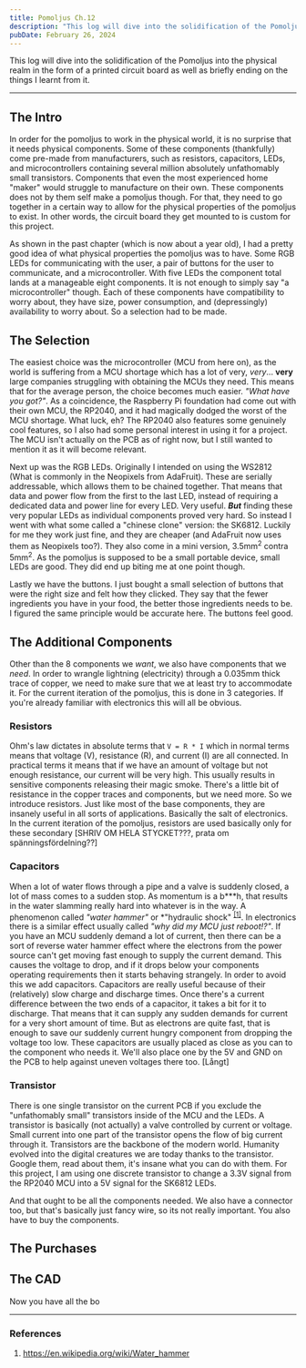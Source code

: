 ```yaml
---
title: Pomoljus Ch.12
description: "This log will dive into the solidification of the Pomoljus into the physical realm in the form of a printed circuit board as well as briefly ending on the things I learnt from it."
pubDate: February 26, 2024
---
```


This log will dive into the solidification of the Pomoljus into the physical realm in the form of a printed circuit board as well as briefly ending on the things I learnt from it. 

---

## The Intro

In order for the pomoljus to work in the physical world, it is no surprise that it needs physical components. Some of these components (thankfully) come pre-made from manufacturers, such as resistors, capacitors, LEDs, and microcontrollers containing several million absolutely unfathomably small transistors. Components that even the most experienced home "maker" would struggle to manufacture on their own. These components does not by them self make a pomoljus though. For that, they need to go together in a certain way to allow for the physical properties of the pomoljus to exist. In other words, the circuit board they get mounted to is custom for this project. 

As shown in the past chapter (which is now about a year old), I had a pretty good idea of what physical properties the pomoljus was to have. Some RGB LEDs for communicating with the user, a pair of buttons for the user to communicate, and a microcontroller. With five LEDs the component total lands at a manageable eight components. It is not enough to simply say "a microcontroller" though. Each of these components have compatibility to worry about, they have size, power consumption, and (depressingly) availability to worry about. So a selection had to be made.

## The Selection

The easiest choice was the microcontroller (MCU from here on), as the world is suffering from a MCU shortage which has a lot of very, *very*... **very** large companies struggling with obtaining the MCUs they need. This means that for the average person, the choice becomes much easier. *"What have you got?"*. As a coincidence, the Raspberry Pi foundation had come out with their own MCU, the RP2040, and it had magically dodged the worst of the MCU shortage. What luck, eh? The RP2040 also features some genuinely cool features, so I also had some personal interest in using it for a project. The MCU isn't actually on the PCB as of right now, but I still wanted to mention it as it will become relevant.

Next up was the RGB LEDs. Originally I intended on using the WS2812 (What is commonly in the Neopixels from AdaFruit). These are serially addressable, which allows them to be chained together. That means that data and power flow from the first to the last LED, instead of requiring a dedicated data and power line for every LED. Very useful. ***But*** finding these very popular LEDs as individual components proved very hard. So instead I went with what some called a "chinese clone" version: the SK6812. Luckily for me they work just fine, and they are cheaper (and AdaFruit now uses them as Neopixels too?). They also come in a mini version, 3.5mm<sup>2</sup> contra 5mm<sup>2</sup>. As the pomoljus is supposed to be a small portable device, small LEDs are good. They did end up biting me at one point though.

Lastly we have the buttons. I just bought a small selection of buttons that were the right size and felt how they clicked. They say that the fewer ingredients you have in your food, the better those ingredients needs to be. I figured the same principle would be accurate here. The buttons feel good.

## The Additional Components

Other than the 8 components we *want*, we also have components that we *need*. In order to wrangle lightning (electricity) through a 0.035mm thick trace of copper, we need to make sure that we at least try to accommodate it. For the current iteration of the pomoljus, this is done in 3 categories. If you're already familiar with electronics this will all be obvious.

### Resistors
Ohm's law dictates in absolute terms that ``V = R * I`` which in normal terms means that voltage (V), resistance (R), and current (I) are all connected. In practical terms it means that if we have an amount of voltage but not enough resistance, our current will be very high. This usually results in sensitive components releasing their magic smoke. There's a little bit of resistance in the copper traces and components, but we need more. So we introduce resistors. Just like most of the base components, they are insanely useful in all sorts of applications. Basically the salt of electronics. In the current iteration of the pomoljus, resistors are used basically only for these secondary [SHRIV OM HELA STYCKET???, prata om spänningsfördelning??]

### Capacitors

When a lot of water flows through a pipe and a valve is suddenly closed, a lot of mass comes to a sudden stop. As momentum is a b\*\*\*h, that results in the water slamming really hard into whatever is in the way. A phenomenon called *"water hammer"* or *"hydraulic shock" <sup>[\[1\]](#references)</sup>. In electronics there is a similar effect usually called *"why did my MCU just reboot!?"*. If you have an MCU suddenly demand a lot of current, then there can be a sort of reverse water hammer effect where the electrons from the power source can't get moving fast enough to supply the current demand. This causes the voltage to drop, and if it drops below your components operating requirements then it starts behaving strangely. In order to avoid this we add capacitors. Capacitors are really useful because of their (relatively) slow charge and discharge times. Once there's a current difference between the two ends of a capacitor, it takes a bit for it to discharge. That means that it can supply any sudden demands for current for a very short amount of time. But as electrons are quite fast, that is enough to save our suddenly current hungry component from dropping the voltage too low. These capacitors are usually placed as close as you can to the component who needs it. We'll also place one by the 5V and GND on the PCB to help against uneven voltages there too. [Långt]

### Transistor

There is one single transistor on the current PCB if you exclude the "unfathomably small" transistors inside of the MCU and the LEDs. A transistor is basically (not actually) a valve controlled by current or voltage. Small current into one part of the transistor opens the flow of big current through it. Transistors are the backbone of the modern world. Humanity evolved into the digital creatures we are today thanks to the transistor. Google them, read about them, it's insane what you can do with them. For this project, I am using one discrete transistor to change a 3.3V signal from the RP2040 MCU into a 5V signal for the SK6812 LEDs. 

And that ought to be all the components needed. We also have a connector too, but that's basically just fancy wire, so its not really important. You also have to buy the components.

## The Purchases


## The CAD

Now you have all the bo


---

### References
1. https://en.wikipedia.org/wiki/Water_hammer